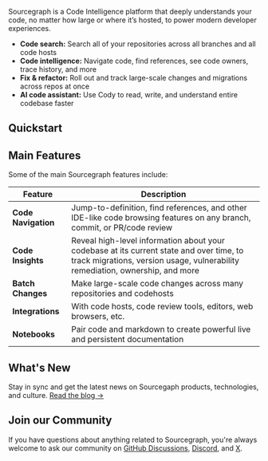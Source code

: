 Sourcegraph is a Code Intelligence platform that deeply understands your code, no matter how large or where it’s hosted, to power modern developer experiences.

- **Code search:** Search all of your repositories across all branches and all code hosts
- **Code intelligence:** Navigate code, find references, see code owners, trace history, and more
- **Fix & refactor:** Roll out and track large-scale changes and migrations across repos at once
- **AI code assistant:** Use Cody to read, write, and understand entire codebase faster

## Quickstart

<QuickLinks>
	<QuickLink href="https://sourcegraph.com/cody" icon="cody" imgAlt="Cody" title="Get Cody!" description="Write, fix, and maintain code with the powerful & accurate AI coding assistant. " />
	<QuickLink href="https://sourcegraph.com/search" icon="codesearch" imgAlt="Code Search" title="Try Code Search" description="Search all of your repositories across all branches and all code hosts." />
	<QuickLink title="Sourcegraph 101" icon="plugins" href="/getting-started" description="Learn how to use Sourcegraph." />
	<QuickLink title="Sourcegraph Tour" icon="codegraph" href="/getting-started/tour" description="Take a tour of Sourcegraph’s features using real-world examples and use cases." />
</QuickLinks>

## Main Features

Some of the main Sourcegraph features include:

| **Feature**                    | **Description**                                                                                                                        |
| -------------------------- | ---------------------------------------------------------------------------------------------------------------------------------- |
| **Code Navigation**            | Jump-to-definition, find references, and other IDE-like code browsing features on any branch, commit, or PR/code review      |
| **Code Insights**              | Reveal high-level information about your codebase at its current state and over time, to track migrations, version usage, vulnerability remediation, ownership, and more |
| **Batch Changes**              | Make large-scale code changes across many repositories and codehosts                                                              |
| **Integrations**               | With code hosts, code review tools, editors, web browsers, etc.                                                                   |
| **Notebooks**                  | Pair code and markdown to create powerful live and persistent documentation                                                      |

## What's New

Stay in sync and get the latest news on Sourcegaph products, technologies, and culture. [Read the blog →](https://sourcegraph.com/blog)

## Join our Community

If you have questions about anything related to Sourcegraph, you're always welcome to ask our community on [GitHub Discussions](https://github.com/sourcegraph/sourcegraph/discussions), [Discord](https://discord.gg/s2qDtYGnAE), and [X](https://twitter.com/sourcegraph).
